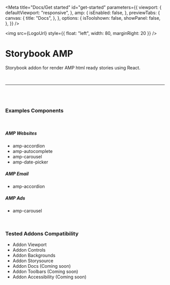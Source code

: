 

<Meta
  title="Docs/Get started"
  id="get-started"
  parameters={{
    viewport: {
      defaultViewport: "responsive",
    },
    amp: {
      isEnabled: false,
    },
    previewTabs: {
      canvas: {
        title: "Docs",
      },
    },
    options: {
      isToolshown: false,
      showPanel: false,
    },
  }}
/>

<img src={LogoUrl} style={{ float: "left", width: 80, marginRight: 20 }} />

# Storybook AMP

Storybook addon for render AMP html ready stories using React.

<br />

---

<br />
<br />

### Examples Components

<br />

##### AMP Websites
<ul>
  <li>
    <LinkTo kind="Components/Websites/amp-accordion" story="base">
      amp-accordion
    </LinkTo>
  </li>
  <li>
    <LinkTo kind="Components/Websites/amp-autocomplete" story="base">
      amp-autocomplete
    </LinkTo>
  </li>
  <li>
    <LinkTo kind="Components/Websites/amp-carousel" story="base">
      amp-carousel
    </LinkTo>
  </li>
  <li>
    <LinkTo kind="Components/Websites/amp-date-picker" story="base">
      amp-date-picker
    </LinkTo>
  </li>
</ul>

##### AMP Email
<ul>
  <li>
    <LinkTo kind="Components/Email/amp-accordion" story="base">
      amp-accordion
    </LinkTo>
  </li>
</ul>

##### AMP Ads
<ul>
  <li>
    <LinkTo kind="Components/Ads/amp-carousel" story="base">
      amp-carousel
    </LinkTo>
  </li>
</ul>


<br />

### Tested Addons Compatibility

<ul>
  <li>
    <LinkTo kind="Addons/Viewport" story="base">
      Addon Viewport
    </LinkTo>
  </li>
  <li>
    <LinkTo kind="Addons/Controls" story="base">
      Addon Controls
    </LinkTo>
  </li>
  <li>
    Addon Backgrounds
  </li>
  <li>
    Addon Storysource
  </li>
  <li>
    Addon Docs (Coming soon)
  </li>
  <li>
    Addon Toolbars (Coming soon)
  </li>
  <li>
    Addon Accessibility (Coming soon)
  </li>
</ul>
